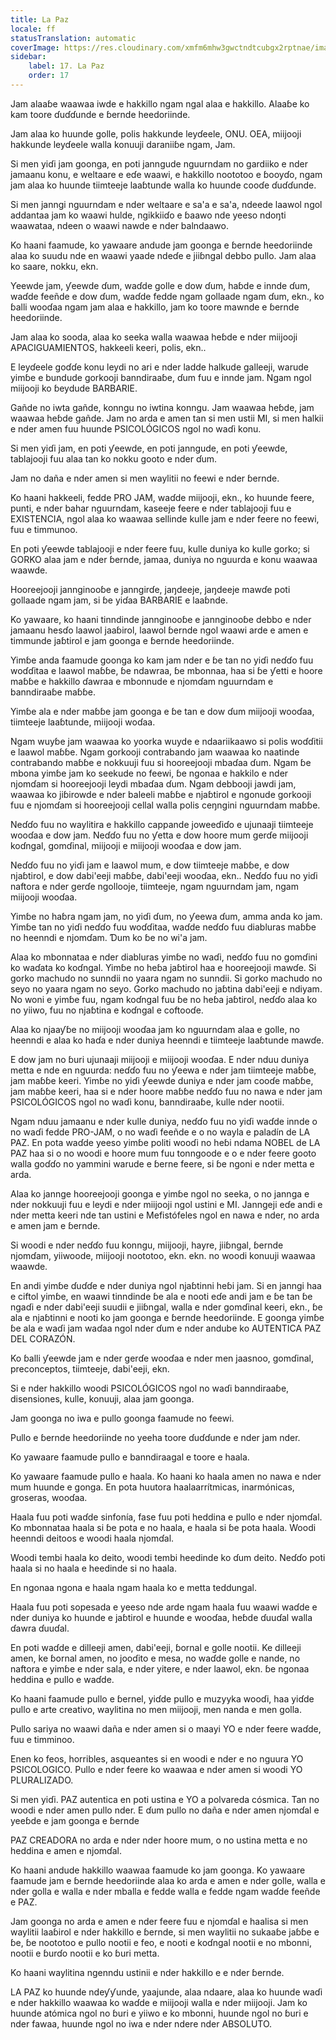 ```yaml
---
title: La Paz
locale: ff
statusTranslation: automatic
coverImage: https://res.cloudinary.com/xmfm6mhw3gwctndtcubgx2rptnae/image/upload/v1740337243/small_cover_educacion_fundamental_a051170f1c.webp
sidebar:
    label: 17. La Paz
    order: 17
---
```

Jam alaaɓe waawaa iwde e hakkillo ngam ngal alaa e hakkillo. Alaaɓe ko kam toore ɗuɗɗunde e ɓernde heedoriinde.

Jam alaa ko huunde golle, polis hakkunde leyɗeele, ONU. OEA, miijooji hakkunde leyɗeele walla konuuji daraniiɓe ngam, Jam.

Si men yiɗi jam goonga, en poti janngude nguurndam no gardiiko e nder jamaanu konu, e weltaare e eɗe waawi, e hakkillo noototoo e ɓooyɗo, ngam jam alaa ko huunde tiimteeje laaɓtunde walla ko huunde cooɗe ɗuɗɗunde.

Si men janngi nguurndam e nder weltaare e sa'a e sa'a, ndeede laawol ngol addantaa jam ko waawi hulde, ngikkiiɗo e ɓaawo nde yeeso ndoŋti waawataa, ndeen o waawi nawde e nder balndaawo.

Ko haani faamude, ko yawaare andude jam goonga e ɓernde heedoriinde alaa ko suudu nde en waawi yaade ndeɗe e jiiɓngal debbo pullo. Jam alaa ko saare, nokku, ekn.

Ƴeewde jam, ƴeewde ɗum, waɗde golle e dow ɗum, haɓde e innde ɗum, waɗde feeñde e dow ɗum, waɗde fedde ngam gollaade ngam ɗum, ekn., ko ɓalli wooɗaa ngam jam alaa e hakkillo, jam ko toore mawnde e ɓernde heedoriinde.

Jam alaa ko sooda, alaa ko seeka walla waawaa heɓde e nder miijooji APACIGUAMIENTOS, hakkeeli keeri, polis, ekn..

E leyɗeele goɗɗe konu leydi no ari e nder ladde halkude galleeji, warude yimɓe e bundude gorkooji banndiraaɓe, ɗum fuu e innde jam. Ngam ngol miijooji ko ɓeydude BARBARIE.

Gañde no iwta gañde, konngu no iwtina konngu. Jam waawaa heɓde, jam waawaa heɓde gañde. Jam no arda e amen tan si men ustii MI, si men halkii e nder amen fuu huunde PSICOLÓGICOS ngol no waɗi konu.

Si men yiɗi jam, en poti ƴeewde, en poti janngude, en poti ƴeewde, tablajooji fuu alaa tan ko nokku gooto e nder ɗum.

Jam no daña e nder amen si men waylitii no feewi e nder ɓernde.

Ko haani hakkeeli, fedde PRO JAM, waɗde miijooji, ekn., ko huunde feere, punti, e nder bahar nguurndam, kaseeje feere e nder tablajooji fuu e EXISTENCIA, ngol alaa ko waawaa sellinde kulle jam e nder feere no feewi, fuu e timmunoo.

En poti ƴeewde tablajooji e nder feere fuu, kulle duniya ko kulle gorko; si GORKO alaa jam e nder ɓernde, jamaa, duniya no nguurda e konu waawaa waawde.

Hooreejooji jannginooɓe e janngirɗe, jaŋdeeje, jaŋdeeje mawɗe poti gollaade ngam jam, si ɓe yiɗaa BARBARIE e laaɓnde.

Ko yawaare, ko haani tinndinde jannginooɓe e jannginooɓe debbo e nder jamaanu hesɗo laawol jaaɓirol, laawol ɓernde ngol waawi arde e amen e timmunde jaɓtirol e jam goonga e ɓernde heedoriinde.

Yimɓe anda faamude goonga ko kam jam nder e ɓe tan no yiɗi neɗɗo fuu woɗɗitaa e laawol maɓɓe, ɓe ndawraa, ɓe mbonnaa, haa si ɓe ƴetti e hoore maɓɓe e hakkillo ɗawraa e mbonnude e njomɗam nguurndam e banndiraaɓe maɓɓe.

Yimɓe ala e nder maɓɓe jam goonga e ɓe tan e dow ɗum miijooji wooɗaa, tiimteeje laaɓtunde, miijooji woɗaa.

Ngam wuyɓe jam waawaa ko yoorka wuyde e ndaariikaawo si polis woɗɗitii e laawol maɓɓe. Ngam gorkooji contrabando jam waawaa ko naatinde contrabando maɓɓe e nokkuuji fuu si hooreejooji mbaɗaa ɗum. Ngam ɓe mbona yimɓe jam ko seekude no feewi, ɓe ngonaa e hakkilo e nder njomɗam si hooreejooji leydi mbaɗaa ɗum. Ngam debbooji jawdi jam, waawaa ko jiɓirowde e nder baleeli maɓɓe e njaɓtirol e ngonude gorkooji fuu e njomɗam si hooreejooji cellal walla polis ceŋngini nguurndam maɓɓe.

Neɗɗo fuu no waylitira e hakkillo cappande joweeɗiɗo e ujunaaji tiimteeje wooɗaa e dow jam. Neɗɗo fuu no ƴetta e dow hoore mum gerɗe miijooji koɗngal, gomɗinal, miijooji e miijooji wooɗaa e dow jam.

Neɗɗo fuu no yiɗi jam e laawol mum, e dow tiimteeje maɓɓe, e dow njaɓtirol, e dow dabi'eeji maɓɓe, dabi'eeji wooɗaa, ekn.. Neɗɗo fuu no yiɗi naftora e nder gerɗe ngollooje, tiimteeje, ngam nguurndam jam, ngam miijooji wooɗaa.

Yimɓe no haɓra ngam jam, no yiɗi ɗum, no ƴeewa ɗum, amma anda ko jam. Yimɓe tan no yiɗi neɗɗo fuu woɗɗitaa, waɗde neɗɗo fuu diabluras maɓɓe no heenndi e njomɗam. Ɗum ko ɓe no wi'a jam.

Alaa ko mbonnataa e nder diabluras yimɓe no waɗi, neɗɗo fuu no gomɗini ko waɗata ko koɗngal. Yimɓe no heɓa jaɓtirol haa e hooreejooji mawɗe. Si gorko machudo no sunndii no yaara ngam no sunndii. Si gorko machudo no seyo no yaara ngam no seyo. Gorko machudo no jaɓtina dabi'eeji e ndiyam. No woni e yimɓe fuu, ngam koɗngal fuu ɓe no heɓa jaɓtirol, neɗɗo alaa ko no yiiwo, fuu no njaɓtina e koɗngal e coftooɗe.

Alaa ko njaaƴɓe no miijooji wooɗaa jam ko nguurndam alaa e golle, no heenndi e alaa ko haɗa e nder duniya heenndi e tiimteeje laaɓtunde mawɗe.

E dow jam no ɓuri ujunaaji miijooji e miijooji wooɗaa. E nder nduu duniya metta e nde en nguurda: neɗɗo fuu no ƴeewa e nder jam tiimteeje maɓɓe, jam maɓɓe keeri. Yimɓe no yiɗi ƴeewde duniya e nder jam cooɗe maɓɓe, jam maɓɓe keeri, haa si e nder hoore maɓɓe neɗɗo fuu no nawa e nder jam PSICOLÓGICOS ngol no waɗi konu, banndiraaɓe, kulle nder nootii.

Ngam nduu jamaanu e nder kulle duniya, neɗɗo fuu no yiɗi waɗde innde o no waɗi fedde PRO-JAM, o no waɗi feeñde e o no wayla e paladín de LA PAZ. En pota waɗde yeeso yimɓe politi wooɗi no heɓi ndama NOBEL de LA PAZ haa si o no woodi e hoore mum fuu tonngoode e o e nder feere gooto walla goɗɗo no yammini warude e ɓerne feere, si ɓe ngoni e nder metta e arda.

Alaa ko jannge hooreejooji goonga e yimɓe ngol no seeka, o no jannga e nder nokkuuji fuu e leydi e nder miijooji ngol ustini e MI. Janngeji eɗe andi e nder metta keeri nde tan ustini e Mefistófeles ngol en nawa e nder, no arda e amen jam e ɓernde.

Si woodi e nder neɗɗo fuu konngu, miijooji, hayre, jiiɓngal, ɓernde njomɗam, yiiwoode, miijooji noototoo, ekn. ekn. no woodi konuuji waawaa waawde.

En andi yimɓe ɗuɗɗe e nder duniya ngol njaɓtinni heɓi jam. Si en janngi haa e ciftol yimɓe, en waawi tinndinde ɓe ala e nooti eɗe andi jam e ɓe tan ɓe ngaɗi e nder dabi'eeji suudii e jiiɓngal, walla e nder gomɗinal keeri, ekn., ɓe ala e njaɓtinni e nooti ko jam goonga e ɓernde heedoriinde. E goonga yimɓe ɓe ala e waɗi jam waɗaa ngol nder ɗum e nder andube ko AUTENTICA PAZ DEL CORAZÓN.

Ko ɓalli ƴeewde jam e nder gerɗe wooɗaa e nder men jaasnoo, gomɗinal, preconceptos, tiimteeje, dabi'eeji, ekn.

Si e nder hakkillo woodi PSICOLÓGICOS ngol no waɗi banndiraaɓe, disensiones, kulle, konuuji, alaa jam goonga.

Jam goonga no iwa e pullo goonga faamude no feewi.

Pullo e ɓernde heedoriinde no yeeha toore ɗuɗɗunde e nder jam nder.

Ko yawaare faamude pullo e banndiraagal e toore e haala.

Ko yawaare faamude pullo e haala. Ko haani ko haala amen no nawa e nder mum huunde e gonga. En pota huutora haalaarrítmicas, inarmónicas, groseras, wooɗaa.

Haala fuu poti waɗde sinfonía, fase fuu poti heddina e pullo e nder njomɗal. Ko mbonnataa haala si ɓe pota e no haala, e haala si ɓe pota haala. Woodi heenndi deitoos e woodi haala njomɗal.

Woodi tembi haala ko deito, woodi tembi heedinde ko ɗum deito. Neɗɗo poti haala si no haala e heedinde si no haala.

En ngonaa ngona e haala ngam haala ko e metta teddungal.

Haala fuu poti sopesada e yeeso nde arde ngam haala fuu waawi waɗde e nder duniya ko huunde e jaɓtirol e huunde e wooɗaa, heɓde ɗuuɗal walla ɗawra ɗuuɗal.

En poti waɗde e dilleeji amen, dabi'eeji, ɓornal e golle nootii. Ke dilleeji amen, ke ɓornal amen, no jooɗito e mesa, no waɗde golle e nande, no naftora e yimɓe e nder sala, e nder yitere, e nder laawol, ekn. ɓe ngonaa heddina e pullo e waɗde.

Ko haani faamude pullo e ɓernel, yiɗde pullo e muzyyka wooɗi, haa yiɗde pullo e arte creativo, waylitina no men miijooji, men nanda e men golla.

Pullo sariya no waawi daña e nder amen si o maayi YO e nder feere waɗde, fuu e timminoo.

Enen ko feos, horribles, asqueantes si en woodi e nder e no nguura YO PSICOLOGICO. Pullo e nder feere ko waawaa e nder amen si woodi YO PLURALIZADO.

Si men yiɗi. PAZ autentica en poti ustina e YO a polvareda cósmica. Tan no woodi e nder amen pullo nder. E ɗum pullo no daña e nder amen njomɗal e yeeɓde e jam goonga e ɓernde

PAZ CREADORA no arda e nder nder hoore mum, o no ustina metta e no heddina e amen e njomɗal.

Ko haani andude hakkillo waawaa faamude ko jam goonga. Ko yawaare faamude jam e ɓernde heedoriinde alaa ko arda e amen e nder golle, walla e nder golla e walla e nder mballa e fedde walla e fedde ngam waɗde feeñde e PAZ.

Jam goonga no arda e amen e nder feere fuu e njomɗal e haalisa si men waylitii laaɓirol e nder hakkillo e ɓernde, si men waylitii no sukaaɓe jaɓɓe e ɓe, ɓe noototoo e pullo nootii e feo, e nooti e koɗngal nootii e no mbonni, nootii e ɓurɗo nootii e ko ɓuri metta.

Ko haani waylitina ngenndu ustinii e nder hakkillo e e nder ɓernde.

LA PAZ ko huunde ndeƴƴunde, yaajunde, alaa ndaare, alaa ko huunde waɗi e nder hakkillo waawaa ko waɗde e miijooji walla e nder miijooji. Jam ko huunde atómica ngol no ɓuri e yiiwo e ko mbonni, huunde ngol no ɓuri e nder fawaa, huunde ngol no iwa e nder ndere nder ABSOLUTO.

